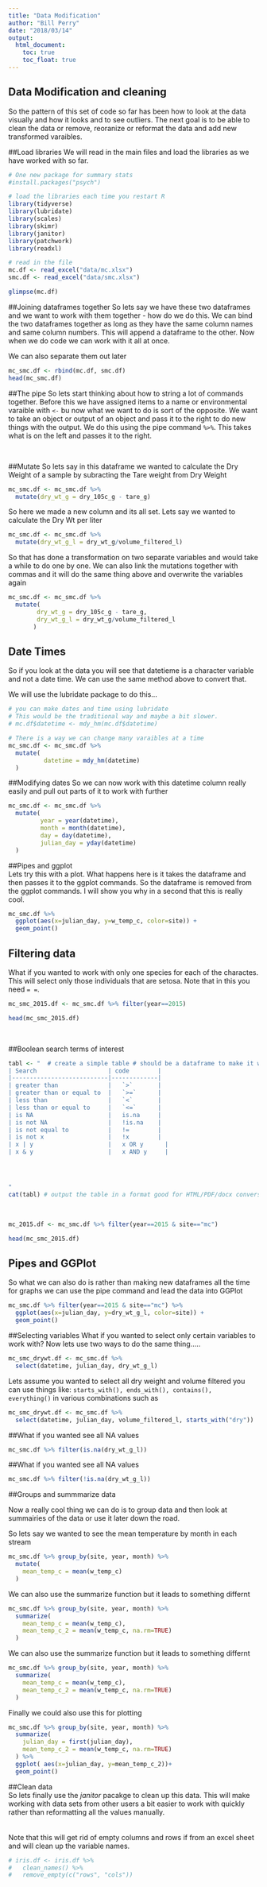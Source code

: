 ```yaml
---
title: "Data Modification"
author: "Bill Perry"
date: "2018/03/14"
output:
  html_document:
    toc: true
    toc_float: true
---
```

## Data Modification and cleaning
So the pattern of this set of code so far has been how to look at the data visually and how it looks and to see outliers.  The next goal is to be able to clean the data or remove, reoranize or reformat the data and add new transformed varaibles.     


##Load libraries
We will read in the main files and load the libraries as we have worked with so far.   

```r
# One new package for summary stats
#install.packages("psych")

# load the libraries each time you restart R
library(tidyverse)
library(lubridate)
library(scales)
library(skimr)
library(janitor)
library(patchwork)
library(readxl)

# read in the file
mc.df <- read_excel("data/mc.xlsx")
smc.df <- read_excel("data/smc.xlsx")

glimpse(mc.df)
```


##Joining dataframes together
So lets say we have these two dataframes and we want to work with them together - how do we do this.
We can bind the two dataframes together as long as they have the same column names and same column numbers. This will append a dataframe to the other. Now when we do code we can work with it all at once.      

We can also separate them out later   
```r
mc_smc.df <- rbind(mc.df, smc.df)
head(mc_smc.df)
```


##The pipe
So lets start thinking about how to string a lot of commands together. Before this we have assigned items to a name or environmental varaible with ```<-``` bu now what we want to do is sort of the opposite.  We want to take an object or output of an object and pass it to the right to do new things with the output. We do this using the pipe command ```%>%```. This takes what is on the left and passes it to the right.    

<br>    


##Mutate
So lets say in this dataframe we wanted to calculate the Dry Weight of a sample by subracting the Tare weight from Dry Weight    

```r
mc_smc.df <- mc_smc.df %>%
  mutate(dry_wt_g = dry_105c_g - tare_g)
```

So here we made a new column and its all set. Lets say we wanted to calculate the Dry Wt per liter
```r
mc_smc.df <- mc_smc.df %>%
  mutate(dry_wt_g_l = dry_wt_g/volume_filtered_l)
```

So that has done a transformation on two separate variables and would take a while to do one by one. We can also link the mutations together with commas and it will do the same thing above and overwrite the variables again
```r
mc_smc.df <- mc_smc.df %>%
  mutate(
        dry_wt_g = dry_105c_g - tare_g,
        dry_wt_g_l = dry_wt_g/volume_filtered_l
       )
```

## Date Times
So if you look at the data you will see that datetieme is a character variable and not a date time. We can use the same method above to convert that.    

We will use the lubridate package to do this...
```r
# you can make dates and time using lubridate
# This would be the traditional way and maybe a bit slower.
# mc.df$datetime <- mdy_hm(mc.df$datetime)

# There is a way we can change many varaibles at a time
mc_smc.df <- mc_smc.df %>% 
  mutate(
          datetime = mdy_hm(datetime)
  )

```

##Modifying dates
So we can now work with this datetime column really easily and pull out parts of it to work with further
```r
mc_smc.df <- mc_smc.df %>% 
  mutate(
         year = year(datetime),
         month = month(datetime),
         day = day(datetime),
         julian_day = yday(datetime)
  )
```


##Pipes and ggplot  
Lets try this with a plot.  What happens here is it takes the dataframe and then passes it to the ggplot commands. So the dataframe is removed from the ggplot commands. I will show you why in a second that this is really cool.

```r
mc_smc.df %>% 
  ggplot(aes(x=julian_day, y=w_temp_c, color=site)) +
  geom_point() 
```




## Filtering data   
What if you wanted to work with only one species for each of the charactes. This will select only those individuals that are setosa. Note that in this you need *`= = `*. 
```r
mc_smc_2015.df <- mc_smc.df %>% filter(year==2015)

head(mc_smc_2015.df)
```

<br>

##Boolean search terms of interest    
```r
tabl <- "  # create a simple table # should be a dataframe to make it with kable
| Search                    | code        |  
|---------------------------|-------------|
| greater than              |   `>`       |
| greater than or equal to  |   `>=`      |  
| less than                 |   `<`       |
| less than or equal to     |   `<=`      | 
| is NA                     |   is.na     |
| is not NA                 |   !is.na    |
| is not equal to           |   !=        |
| is not x                  |   !x        |
| x | y                     |	x OR y      |  
| x & y                     |	x AND y     |  




"
cat(tabl) # output the table in a format good for HTML/PDF/docx conversion
```
<br>

```r
mc_2015.df <- mc_smc.df %>% filter(year==2015 & site=="mc") 

head(mc_smc_2015.df)
```

## Pipes and GGPlot
So what we can also do is rather than making new dataframes all the time for graphs we can use the pipe command and lead the data into GGPlot

```r
mc_smc.df %>% filter(year==2015 & site=="mc") %>%
  ggplot(aes(x=julian_day, y=dry_wt_g_l, color=site)) +
  geom_point() 
```


##Selecting variables
What if you wanted to select only certain variables to work with? Now lets use two ways to do the same thing.....   

```r
mc_smc_drywt.df <- mc_smc.df %>% 
  select(datetime, julian_day, dry_wt_g_l)

```


Lets assume you wanted to select all dry weight and volume filtered  you can use things like: 
````starts_with(), ends_with(), contains(),  everything()```` in various combinations such as

```r
mc_smc_drywt.df <- mc_smc.df %>% 
  select(datetime, julian_day, volume_filtered_l, starts_with("dry"))
```



##What if you wanted see all NA values
```r
mc_smc.df %>% filter(is.na(dry_wt_g_l))
```

##What if you wanted see all NA values
```r
mc_smc.df %>% filter(!is.na(dry_wt_g_l))
```

##Groups and summmarize data    

Now a really cool thing we can do is to group data and then look at summairies of the data or use it later down the road.

So lets say we wanted to see the mean temperature by month in each stream
```r
mc_smc.df %>% group_by(site, year, month) %>%
  mutate(
    mean_temp_c = mean(w_temp_c)
  )

```


We can also use the summarize function but it leads to something differnt
```r

mc_smc.df %>% group_by(site, year, month) %>%
  summarize(
    mean_temp_c = mean(w_temp_c),
    mean_temp_c_2 = mean(w_temp_c, na.rm=TRUE)
  )

```

We can also use the summarize function but it leads to something differnt
```r

mc_smc.df %>% group_by(site, year, month) %>%
  summarize(
    mean_temp_c = mean(w_temp_c),
    mean_temp_c_2 = mean(w_temp_c, na.rm=TRUE)
  )

```

Finally we could also use this for plotting
```r

mc_smc.df %>% group_by(site, year, month) %>%
  summarize(
    julian_day = first(julian_day),
    mean_temp_c_2 = mean(w_temp_c, na.rm=TRUE)
  ) %>%
  ggplot( aes(x=julian_day, y=mean_temp_c_2))+
  geom_point()

```



##Clean data     
So lets finally use the *janitor* pacakge to clean up this data. This will make working with data sets from other users a bit easier to work with quickly rather than reformatting all the values manually.    
<br>    
Note that this will get rid of empty columns and rows if from an excel sheet and will clean up the variable names.   

```r
# iris.df <- iris.df %>%
#   clean_names() %>%
#   remove_empty(c("rows", "cols")) 

```



   
   

<!-- Global Site Tag (gtag.js) - Google Analytics -->
<script async src="https://www.googletagmanager.com/gtag/js?id=UA-88373117-4"></script>
<script>
  window.dataLayer = window.dataLayer || [];
  function gtag(){dataLayer.push(arguments)};
  gtag('js', new Date());

  gtag('config', 'UA-88373117-4');
</script>

